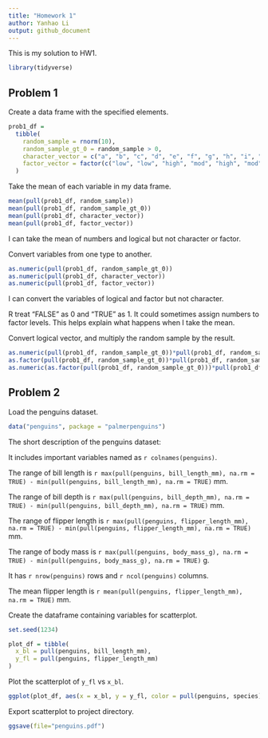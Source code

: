 ```yaml
---
title: "Homework 1"
author: Yanhao Li
output: github_document
---
```


This is my solution to HW1.

```r
library(tidyverse)
```


## Problem 1

Create a data frame with the specified elements.

```r
prob1_df =
  tibble(
    random_sample = rnorm(10),
    random_sample_gt_0 = random_sample > 0,
    character_vector = c("a", "b", "c", "d", "e", "f", "g", "h", "i", "j"),
    factor_vector = factor(c("low", "low", "high", "mod", "high", "mod", "low", "low", "low", "high"))
  )
```

Take the mean of each variable in my data frame.

```r
mean(pull(prob1_df, random_sample))
mean(pull(prob1_df, random_sample_gt_0))
mean(pull(prob1_df, character_vector))
mean(pull(prob1_df, factor_vector))
```

I can take the mean of numbers and logical but not character or factor.

Convert variables from one type to another.

```r
as.numeric(pull(prob1_df, random_sample_gt_0))
as.numeric(pull(prob1_df, character_vector))
as.numeric(pull(prob1_df, factor_vector))
```

I can convert the variables of logical and factor but not character. 

R treat "FALSE" as 0 and "TRUE" as 1. It could sometimes assign numbers to factor levels. This helps explain what happens when I take the mean. 

Convert logical vector, and multiply the random sample by the result.

```r
as.numeric(pull(prob1_df, random_sample_gt_0))*pull(prob1_df, random_sample)
as.factor(pull(prob1_df, random_sample_gt_0))*pull(prob1_df, random_sample)
as.numeric(as.factor(pull(prob1_df, random_sample_gt_0)))*pull(prob1_df, random_sample)
```


## Problem 2

Load the penguins dataset. 

```r
data("penguins", package = "palmerpenguins")
```

The short description of the penguins dataset:

It includes important variables named as `r colnames(penguins)`. 

The range of bill length is `r max(pull(penguins, bill_length_mm), na.rm = TRUE) - min(pull(penguins, bill_length_mm), na.rm = TRUE)` mm.

The range of bill depth is `r max(pull(penguins, bill_depth_mm), na.rm = TRUE) - min(pull(penguins, bill_depth_mm), na.rm = TRUE)` mm.

The range of flipper length is `r max(pull(penguins, flipper_length_mm), na.rm = TRUE) - min(pull(penguins, flipper_length_mm), na.rm = TRUE)` mm.

The range of body mass is `r max(pull(penguins, body_mass_g), na.rm = TRUE) - min(pull(penguins, body_mass_g), na.rm = TRUE)` g.

It has `r nrow(penguins)` rows and `r ncol(penguins)` columns.

The mean flipper length is `r mean(pull(penguins, flipper_length_mm), na.rm = TRUE)` mm.

Create the dataframe containing variables for scatterplot.

```r
set.seed(1234)

plot_df = tibble(
  x_bl = pull(penguins, bill_length_mm),
  y_fl = pull(penguins, flipper_length_mm)
)
```

Plot the scatterplot of `y_fl` vs `x_bl`. 

```r
ggplot(plot_df, aes(x = x_bl, y = y_fl, color = pull(penguins, species), na.rm = TRUE)) + geom_point()
```

Export scatterplot to project directory.

```r
ggsave(file="penguins.pdf")
```

